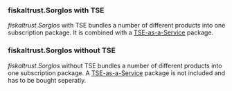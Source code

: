 ### fiskaltrust.Sorglos with TSE

*fiskaltrust.Sorglos* with TSE bundles a number of different products into one subscription package. It is combined with a [TSE-as-a-Service](#tse-as-a-service) package.

### fiskaltrust.Sorglos without TSE

*fiskaltrust.Sorglos* without TSE bundles a number of different products into one subscription package. A [TSE-as-a-Service](#tse-as-a-service) package is not included and has to be bought seperatly.
